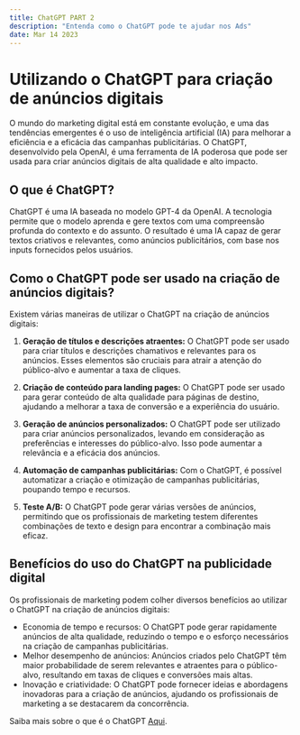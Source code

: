 ```yaml
---
title: ChatGPT PART 2
description: "Entenda como o ChatGPT pode te ajudar nos Ads"
date: Mar 14 2023
---
```


# Utilizando o ChatGPT para criação de anúncios digitais

O mundo do marketing digital está em constante evolução, e uma das tendências emergentes é o uso de inteligência artificial (IA) para melhorar a eficiência e a eficácia das campanhas publicitárias. O ChatGPT, desenvolvido pela OpenAI, é uma ferramenta de IA poderosa que pode ser usada para criar anúncios digitais de alta qualidade e alto impacto.

## O que é ChatGPT?

ChatGPT é uma IA baseada no modelo GPT-4 da OpenAI. A tecnologia permite que o modelo aprenda e gere textos com uma compreensão profunda do contexto e do assunto. O resultado é uma IA capaz de gerar textos criativos e relevantes, como anúncios publicitários, com base nos inputs fornecidos pelos usuários.

## Como o ChatGPT pode ser usado na criação de anúncios digitais?

Existem várias maneiras de utilizar o ChatGPT na criação de anúncios digitais:

1. **Geração de títulos e descrições atraentes:** O ChatGPT pode ser usado para criar títulos e descrições chamativos e relevantes para os anúncios. Esses elementos são cruciais para atrair a atenção do público-alvo e aumentar a taxa de cliques.

2. **Criação de conteúdo para landing pages:** O ChatGPT pode ser usado para gerar conteúdo de alta qualidade para páginas de destino, ajudando a melhorar a taxa de conversão e a experiência do usuário.

3. **Geração de anúncios personalizados:** O ChatGPT pode ser utilizado para criar anúncios personalizados, levando em consideração as preferências e interesses do público-alvo. Isso pode aumentar a relevância e a eficácia dos anúncios.

4. **Automação de campanhas publicitárias:** Com o ChatGPT, é possível automatizar a criação e otimização de campanhas publicitárias, poupando tempo e recursos.

5. **Teste A/B:** O ChatGPT pode gerar várias versões de anúncios, permitindo que os profissionais de marketing testem diferentes combinações de texto e design para encontrar a combinação mais eficaz.

## Benefícios do uso do ChatGPT na publicidade digital

Os profissionais de marketing podem colher diversos benefícios ao utilizar o ChatGPT na criação de anúncios digitais:

- Economia de tempo e recursos: O ChatGPT pode gerar rapidamente anúncios de alta qualidade, reduzindo o tempo e o esforço necessários na criação de campanhas publicitárias.
- Melhor desempenho de anúncios: Anúncios criados pelo ChatGPT têm maior probabilidade de serem relevantes e atraentes para o público-alvo, resultando em taxas de cliques e conversões mais altas.
- Inovação e criatividade: O ChatGPT pode fornecer ideias e abordagens inovadoras para a criação de anúncios, ajudando os profissionais de marketing a se destacarem da concorrência.


Saiba mais sobre o que é o ChatGPT [Aqui](/posts/chatgpt-mkt).
